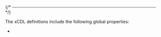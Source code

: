 

{/* ------------------------------------------------------------------------ */}

The xCDL definitions include the following global properties:

- <MetadataGlobalPropertyLink name="minimumXcdlRequired" />
